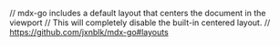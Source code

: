 // mdx-go includes a default layout that centers the document in the viewport
// This will completely disable the built-in centered layout.
// https://github.com/jxnblk/mdx-go#layouts

<Head>
	<title>Pedro Duarte. Front end developer</title>
	<meta name='description' content='Front end developer 👊 Based in London' />
	<meta name='twitter:description' content='Front end developer 👊 Based in London' />
	<meta name='twitter:card' content='summary' />
	<meta name='twitter:site' content='@peduarte' />
	<meta name='twitter:title' content='Pedro Duarte' />
	<link rel="icon" type="image/png" href="./static/favicon.png" />
</Head>

<Readme />
<GA />
